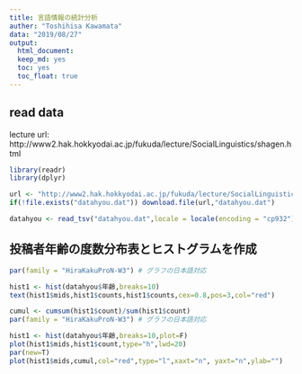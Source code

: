 ```yaml
---
title: 言語情報の統計分析
auther: "Toshihisa Kawamata"
data: "2019/08/27"
output:
  html_document:
  keep_md: yes
  toc: yes
  toc_float: true
---
```


## read data  
lecture url: http://www2.hak.hokkyodai.ac.jp/fukuda/lecture/SocialLinguistics/shagen.html

```r
library(readr)
library(dplyr)
```

```r
url <- "http://www2.hak.hokkyodai.ac.jp/fukuda/lecture/SocialLinguistics/html/datahyou.dat"
if(!file.exists("datahyou.dat")) download.file(url,"datahyou.dat")
```
  
```r
datahyou <- read_tsv("datahyou.dat",locale = locale(encoding = "cp932"))
```

## 投稿者年齢の度数分布表とヒストグラムを作成
```r
par(family = "HiraKakuProN-W3") # グラフの日本語対応

hist1 <- hist(datahyou$年齢,breaks=10) 
text(hist1$mids,hist1$counts,hist1$counts,cex=0.8,pos=3,col="red")
```

```r
cumul <- cumsum(hist1$count)/sum(hist1$count)
par(family = "HiraKakuProN-W3") # グラフの日本語対応

hist1 <- hist(datahyou$年齢,breaks=10,plot=F) 
plot(hist1$mids,hist1$count,type="h",lwd=20)
par(new=T)
plot(hist1$mids,cumul,col="red",type="l",xaxt="n", yaxt="n",ylab="")

```




